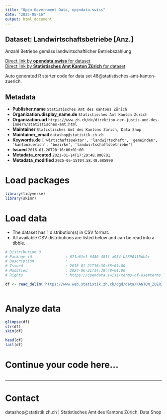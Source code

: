 ```yaml
---
title: "Open Government Data, opendata.swiss"
date: "2025-05-16"
output: html_document
---
```


## Dataset: Landwirtschaftsbetriebe [Anz.]

Anzahl Betriebe gemäss landwirtschaftlicher Betriebszählung

[Direct link by **opendata.swiss** for dataset](https://opendata.swiss/de/dataset/landwirtschaftsbetriebe-anz)<br>
[Direct link by **Statistisches Amt Kanton Zürich** for dataset](https://www.zh.ch/de/politik-staat/gemeinden/gemeindeportraet.html)

Auto generated R starter code for data set 48@statistisches-amt-kanton-zuerich.

## Metadata

- **Publisher.name** `Statistisches Amt des Kantons Zürich`
- **Organization.display_name.de** `Statistisches Amt Kanton Zürich`
- **Organization.url** `https://www.zh.ch/de/direktion-der-justiz-und-des-innern/statistisches-amt.html`
- **Maintainer** `Statistisches Amt des Kantons Zürich, Data Shop`
- **Maintainer_email** `datashop@statistik.zh.ch`
- **Keywords.de** `['wirtschaftssektor', 'landwirtschaft', 'gemeinden', 'kantonzuerich', 'bezirke', 'landwirtschaftsbetriebe']`
- **Issued** `2016-01-20T20:16:00+01:00`
- **Metadata_created** `2021-01-14T17:29:48.808781`
- **Metadata_modified** `2025-05-15T04:58:48.085990`


# Load packages

```r

library(tidyverse)
library(skimr)

```

# Load data

-   The dataset has 1 distribution(s) in CSV format.
-   All available CSV distributions are listed below and can be read into a tibble.

```r

# Distribution 0
# Package_id               : 671a61e1-6480-481f-a954-b2890415db9c
# Description              : 
# Issued                   : 2016-01-21T16:30:35+01:00
# Modified                 : 2024-06-21T14:38:48+01:00
# Rights                   : https://opendata.swiss/terms-of-use#terms_by

df <- read_delim('https://www.web.statistik.zh.ch/ogd/data/KANTON_ZUERICH_265.csv')



```

# Analyze data

```r

glimpse(df)
str(df)
skim(df)

head(df)
tail(df)

```

# Continue your code here...

```r

```

------------------------------------------------------------------------

# Contact

datashop@statistik.zh.ch | Statistisches Amt des Kantons Zürich, Data Shop
